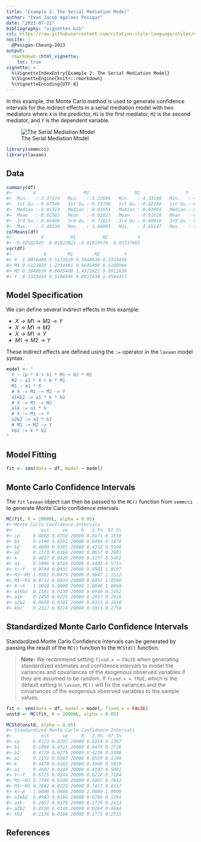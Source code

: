 ```yaml
---
title: "Example 2: The Serial Mediation Model"
author: "Ivan Jacob Agaloos Pesigan"
date: "2023-07-21"
bibliography: "vignettes.bib"
csl: https://raw.githubusercontent.com/citation-style-language/styles/master/apa.csl
nocite: |
  @Pesigan-Cheung-2023
output:
  rmarkdown::html_vignette:
    toc: true
vignette: >
  %\VignetteIndexEntry{Example 2: The Serial Mediation Model}
  %\VignetteEngine{knitr::rmarkdown}
  %\VignetteEncoding{UTF-8}
---
```


<!-- vignettes/example-2-serial.Rmd is generated from .setup/vignettes/example-2-serial.Rmd.orig. Please edit that file -->





In this example,
the Monte Carlo method is used to generate confidence intervals
for the indirect effects in a serial mediation model with two mediators
where `X` is the predictor, `M1` is the first mediator, `M2` is the second mediator,
and `Y` is the dependent variable.

![The Serial Mediation Model](https://raw.githubusercontent.com/jeksterslab/semmcci/main/.setup/latex/figures/png/serial.png)


```r
library(semmcci)
library(lavaan)
```

## Data




```r
summary(df)
#>        X                  M1                 M2                 Y           
#>  Min.   :-3.37174   Min.   :-3.22690   Min.   :-4.33590   Min.   :-4.29019  
#>  1st Qu.:-0.67546   1st Qu.:-0.73709   1st Qu.:-0.82188   1st Qu.:-0.86035  
#>  Median :-0.01313   Median :-0.01651   Median :-0.03903   Median :-0.02704  
#>  Mean   :-0.02582   Mean   :-0.01823   Mean   :-0.01620   Mean   :-0.03338  
#>  3rd Qu.: 0.66400   3rd Qu.: 0.72825   3rd Qu.: 0.80016   3rd Qu.: 0.81721  
#>  Max.   : 3.49530   Max.   : 3.69001   Max.   : 3.65147   Max.   : 4.05239
colMeans(df)
#>           X          M1          M2           Y 
#> -0.02582443 -0.01823021 -0.01619576 -0.03337865
var(df)
#>            X        M1        M2         Y
#> X  1.0050488 0.5123920 0.3848638 0.3333458
#> M1 0.5123920 1.2334461 0.6645408 0.5108946
#> M2 0.3848638 0.6645408 1.4321822 0.8012638
#> Y  0.3333458 0.5108946 0.8012638 1.4504417
```

## Model Specification

We can define several indirect effects in this example:

  - $X \rightarrow M1 \rightarrow M2 \rightarrow Y$
  - $X \rightarrow M1 \rightarrow M2$
  - $X \rightarrow M1 \rightarrow Y$
  - $M1 \rightarrow M2 \rightarrow Y$

These indirect effects are defined using the `:=` operator
in the `lavaan` model syntax.


```r
model <- "
  Y ~ cp * X + b1 * M1 + b2 * M2
  M2 ~ a2 * X + k * M1
  M1 ~ a1 * X
  # X -> M1 -> M2 -> Y
  a1kb2 := a1 * k * b2
  # X -> M1 -> M2
  a1k := a1 * k
  # X -> M1 -> Y
  a2b2 := a2 * b2
  # M1 -> M2 -> Y
  kb2 := k * b2
"
```

## Model Fitting


```r
fit <- sem(data = df, model = model)
```

## Monte Carlo Confidence Intervals

The `fit` `lavaan` object can then be passed to the `MC()` function from `semmcci`
to generate Monte Carlo confidence intervals.


```r
MC(fit, R = 20000L, alpha = 0.05)
#> Monte Carlo Confidence Intervals
#>           est     se     R   2.5%  97.5%
#> cp     0.0868 0.0354 20000 0.0171 0.1558
#> b1     0.1190 0.0352 20000 0.0494 0.1874
#> b2     0.4809 0.0301 20000 0.4218 0.5398
#> a2     0.1373 0.0364 20000 0.0657 0.2081
#> k      0.4817 0.0329 20000 0.4177 0.5462
#> a1     0.5098 0.0310 20000 0.4493 0.5711
#> Y~~Y   0.9744 0.0431 20000 0.8901 1.0597
#> M2~~M2 1.0581 0.0475 20000 0.9647 1.1512
#> M1~~M1 0.9712 0.0434 20000 0.8857 1.0560
#> X~~X   1.0040 0.0000 20000 1.0040 1.0040
#> a1kb2  0.1181 0.0130 20000 0.0940 0.1452
#> a1k    0.2456 0.0225 20000 0.2037 0.2916
#> a2b2   0.0660 0.0181 20000 0.0315 0.1019
#> kb2    0.2317 0.0214 20000 0.1911 0.2750
```

## Standardized Monte Carlo Confidence Intervals

Standardized Monte Carlo Confidence intervals can be generated by passing the result of the `MC()` function to the `MCStd()` function.

> **Note:** We recommend setting `fixed.x = FALSE`
> when generating standardized estimates and confidence intervals
> to model the variances and covariances of the exogenous observed variables
> if they are assumed to be random.
> If `fixed.x = TRUE`, which is the default setting in `lavaan`,
> `MC()` will fix the variances and the covariances
> of the exogenous observed variables to the sample values.


```r
fit <- sem(data = df, model = model, fixed.x = FALSE)
unstd <- MC(fit, R = 20000L, alpha = 0.05)
```


```r
MCStd(unstd, alpha = 0.05)
#> Standardized Monte Carlo Confidence Intervals
#>           est     se     R   2.5%  97.5%
#> cp     0.0723 0.0293 20000 0.0154 0.1307
#> b1     0.1098 0.0321 20000 0.0474 0.1726
#> b2     0.4779 0.0275 20000 0.4236 0.5308
#> a2     0.1151 0.0303 20000 0.0559 0.1749
#> k      0.4470 0.0282 20000 0.3908 0.5019
#> a1     0.4602 0.0249 20000 0.4103 0.5082
#> Y~~Y   0.6725 0.0244 20000 0.6228 0.7184
#> M2~~M2 0.7396 0.0240 20000 0.6907 0.7843
#> M1~~M1 0.7882 0.0229 20000 0.7417 0.8317
#> X~~X   1.0000 0.0000 20000 1.0000 1.0000
#> a1kb2  0.0983 0.0104 20000 0.0786 0.1194
#> a1k    0.2057 0.0176 20000 0.1720 0.2413
#> a2b2   0.0550 0.0148 20000 0.0264 0.0844
#> kb2    0.2136 0.0188 20000 0.1775 0.2515
```

## References
